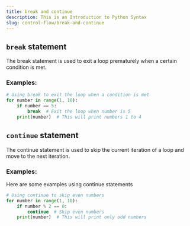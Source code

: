 ```yaml
---
title: break and continue
description: This is an Introduction to Python Syntax
slug: control-flow/break-and-continue
---
```






## `break` statement

The break statement is used to exit a loop prematurely when a certain condition is met.

### Examples:


```py
# Using break to exit the loop when a condition is met
for number in range(1, 10):
    if number == 5:
        break  # Exit the loop when number is 5
    print(number)  # This will print numbers 1 to 4

```



## `continue` statement

The continue statement is used to skip the current iteration of a loop and move to the next iteration.


### Examples:

Here are some examples using continue statements

```py 
# Using continue to skip even numbers
for number in range(1, 10):
    if number % 2 == 0:
        continue  # Skip even numbers
    print(number)  # This will print only odd numbers

```
